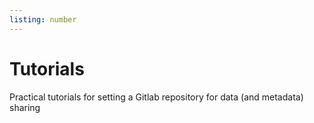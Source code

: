 ```yaml
---
listing: number
---
```



# Tutorials {.unnumbered}

Practical tutorials for setting a Gitlab repository for data (and metadata) sharing
